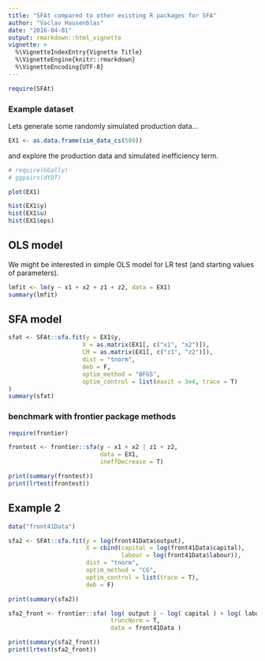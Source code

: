 ```yaml
---
title: "SFAt compared to other existing R packages for SFA"
author: "Vaclav Hausenblas"
date: "2016-04-01"
output: rmarkdown::html_vignette
vignette: >
  %\VignetteIndexEntry{Vignette Title}
  %\VignetteEngine{knitr::rmarkdown}
  %\VignetteEncoding{UTF-8}
---
```


```r
require(SFAt)
```

### Example dataset

Lets generate some randomly simulated production data...

```r

EX1 <- as.data.frame(sim_data_cs(500))

```

and explore the production data and simulated inefficiency term.

```r
# require(GGally)
# ggpairs(dtDT)

plot(EX1)
```

```r
hist(EX1$y)
hist(EX1$u)
hist(EX1$eps)

```

## OLS model

We might be interested in simple OLS model for LR test (and starting values of parameters).

```r

lmfit <- lm(y ~ x1 + x2 + z1 + z2, data = EX1)
summary(lmfit)

```

## SFA model

```r
sfat <- SFAt::sfa.fit(y = EX1$y,
                     X = as.matrix(EX1[, c("x1", "x2")]),
                     CM = as.matrix(EX1[, c("z1", "z2")]),
                     dist = "tnorm",
                     deb = F,
                     optim_method = "BFGS",
                     optim_control = list(maxit = 3e4, trace = T)
)
summary(sfat)
```


### benchmark with frontier package methods

```r
require(frontier)

frontest <- frontier::sfa(y ~ x1 + x2 | z1 + z2,
                          data = EX1,
                          ineffDecrease = T)

print(summary(frontest))
print(lrtest(frontest))

```

## Example 2

```r
data("front41Data")

sfa2 <- SFAt::sfa.fit(y = log(front41Data$output), 
                      X = cbind(capital = log(front41Data$capital), 
                                labour = log(front41Data$labour)), 
                      dist = "tnorm",
                      optim_method = "CG",
                      optim_control = list(trace = T),
                      deb = F)

print(summary(sfa2))
```


```r
sfa2_front <- frontier::sfa( log( output ) ~ log( capital ) + log( labour ),
                             truncNorm = T,
                             data = front41Data )

print(summary(sfa2_front))
print(lrtest(sfa2_front))
```

